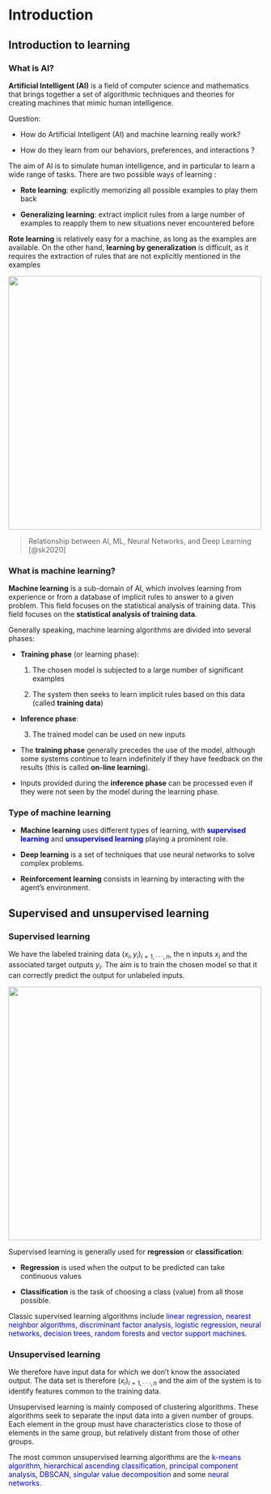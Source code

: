 # Introduction {.unnumbered}

## Introduction to learning

### What is AI?

**Artificial Intelligent (AI)** is a field of computer science and mathematics that brings together a set of algorithmic techniques and theories for creating machines that mimic human intelligence.

Question:

-   How do Artificial Intelligent (AI) and machine learning really work?

-   How do they learn from our behaviors, preferences, and interactions ?

The aim of AI is to simulate human intelligence, and in particular to learn a wide range of tasks. There are two possible ways of learning :

-   **Rote learning**: explicitly memorizing all possible examples to play them back

-   **Generalizing learning**: extract implicit rules from a large number of examples to reapply them to new situations never encountered before

**Rote learning** is relatively easy for a machine, as long as the examples are available. On the other hand, **learning by generalization** is difficult, as it requires the extraction of rules that are not explicitly mentioned in the examples

![](fig/classification/ai_ml_nn_dl.jpg){width="500" fig-align="center"}

> Relationship between AI, ML, Neural Networks, and Deep Learning [@sk2020]

### What is machine learning?

**Machine learning** is a sub-domain of AI, which involves learning from experience or from a database of implicit rules to answer to a given problem. This field focuses on the statistical analysis of training data. This field focuses on the **statistical analysis of training data**.

Generally speaking, machine learning algorithms are divided into several phases:

-   **Training phase** (or learning phase):

    1.  The chosen model is subjected to a large number of significant examples

    2.  The system then seeks to learn implicit rules based on this data (called **training data**)

-   **Inference phase**:

    3.  The trained model can be used on new inputs

::: callout-note
-   The **training phase** generally precedes the use of the model, although some systems continue to learn indefinitely if they have feedback on the results (this is called **on-line learning**).

-   Inputs provided during the **inference phase** can be processed even if they were not seen by the model during the learning phase.
:::

### Type of machine learning

-   **Machine learning** uses different types of learning, with [**supervised learning**]{style="color:blue"} and [**unsupervised learning**]{style="color:blue"} playing a prominent role.

-   **Deep learning** is a set of techniques that use neural networks to solve complex problems.

-   **Reinforcement learning** consists in learning by interacting with the agent’s environment.

## Supervised and unsupervised learning

### Supervised learning

We have the labeled training data $(x_{i},y_{i})_{i=1,···,n}$, the n inputs $x_{i}$ and the associated target outputs $y_{i}$. The aim is to train the chosen model so that it can correctly predict the output for unlabeled inputs.

![](fig/classification/labeled_data.png){width="500" fig-align="center"}

Supervised learning is generally used for **regression** or **classification**:

-   **Regression** is used when the output to be predicted can take continuous values

-   **Classification** is the task of choosing a class (value) from all those possible.

Classic supervised learning algorithms include [linear regression, nearest neighbor algorithms, discriminant factor analysis, logistic regression, neural networks, decision trees, random forests]{style="color:blue"} and [vector support machines]{style="color:blue"}.

### Unsupervised learning

We therefore have input data for which we don’t know the associated output. The data set is therefore $(x_{i})_{i=1,···,n}$ and the aim of the system is to identify features common to the training data.

Unsupervised learning is mainly composed of clustering algorithms. These algorithms seek to separate the input data into a given number of groups. Each element in the group must have characteristics close to those of elements in the same group, but relatively distant from those of other groups.

The most common unsupervised learning algorithms are the [k-means algorithm, hierarchical ascending classification, principal component analysis, DBSCAN, singular value decomposition]{style="color:blue"} and some [neural networks]{style="color:blue"}.


